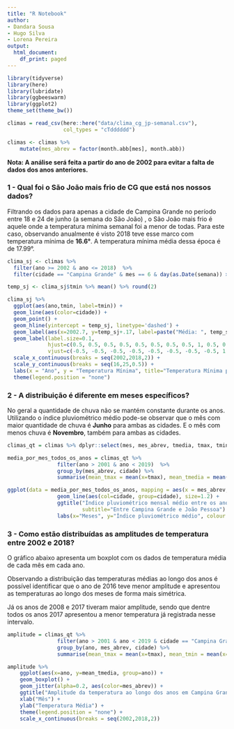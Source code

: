 ```yaml
---
title: "R Notebook"
author:
- Dandara Sousa
- Hugo Silva
- Lorena Pereira
output:
  html_document:
    df_print: paged
---
```


```r
library(tidyverse)
library(here)
library(lubridate)
library(ggbeeswarm)
library(ggplot2)
theme_set(theme_bw())
```



```r
climas = read_csv(here::here("data/clima_cg_jp-semanal.csv"), 
                  col_types = "cTdddddd")

climas <- climas %>%
    mutate(mes_abrev = factor(month.abb[mes], month.abb))

```

**Nota: A análise será feita a partir do ano de 2002 para evitar a falta de dados dos anos anteriores.** 


### 1 - Qual foi o São João  mais frio de CG que está nos nossos dados? 

Filtrando os dados para apenas a cidade de Campina Grande no período entre 18 e 24 de junho (a semana do São João) , o São João mais frio é aquele onde a temperatura mínima semanal foi a menor de todas. Para este caso, observando anualmente é visto 2018 teve esse marco com temperatura mínima de **16.6°**. A temperatura mínima média dessa época é de 17.99°.
  
```r

clima_sj <- climas %>%
  filter(ano >= 2002 & ano <= 2018)  %>%
  filter(cidade == "Campina Grande" & mes == 6 & day(as.Date(semana)) >= 18 & day(as.Date(semana)) <=24)

temp_sj <- clima_sj$tmin %>% mean() %>% round(2)

clima_sj %>%
  ggplot(aes(ano,tmin, label=tmin)) + 
  geom_line(aes(color=cidade)) +
  geom_point() +
  geom_hline(yintercept = temp_sj, linetype='dashed') +
  geom_label(aes(x=2002.7, y=temp_sj+.17, label=paste("Média: ", temp_sj)), color="darkblue") + 
  geom_label(label.size=0.1, 
             hjust=c(0.5, 0.5, 0.5, 0.5, 0.5, 0.5, 0.5, 0.5, 1, 0.5, 0.5, 0.5, 0.5, 0.5, 0.5, 0.5, 0.5), 
             vjust=c(-0.5, -0.5, -0.5, -0.5, -0.5, -0.5, -0.5, -0.5, 1.5, -0.5, -0.5, -0.5, -0.5, -0.5, -0.5, -0.5, -0.5)) +
  scale_x_continuous(breaks = seq(2002,2018,2)) +
  scale_y_continuous(breaks = seq(16,25,0.5)) +
  labs(x = "Ano", y = "Temperatura Mínima", title="Temperatura Mínima por Ano") +
  theme(legend.position = "none") 
```

### 2 - A distribuição é diferente em meses específicos? 

No geral a quantidade de chuva não se mantém constante durante os anos. Utilizando o índice pluviométrico médio pode-se observar que o mês com maior quantidade de chuva é **Junho** para ambas as cidades. E o mês com menos chuva é **Novembro**, também para ambas as cidades. 

```r
climas_qt = climas %>% dplyr::select(mes, mes_abrev, tmedia, tmax, tmin, chuva, cidade, ano) 

media_por_mes_todos_os_anos = climas_qt %>% 
                filter(ano > 2001 & ano < 2019)  %>% 
                group_by(mes_abrev, cidade) %>% 
                summarise(mean_tmax = mean(x=tmax), mean_tmedia = mean(x=tmedia), mean_chuva = mean(x=chuva))

ggplot(data = media_por_mes_todos_os_anos, mapping = aes(x = mes_abrev, y = mean_chuva)) +
                geom_line(aes(col=cidade, group=cidade), size=1.2) + 
                ggtitle("Índice pluviométrico mensal médio entre os anos de 2002 e 2018", 
                        subtitle="Entre Campina Grande e João Pessoa") + 
                labs(x="Meses", y="Índice pluviométrico médio", colour = "Cidade") 
```

### 3 - Como estão distribuídas as amplitudes de temperatura entre 2002 e 2018?

O gráfico abaixo apresenta um boxplot com os dados de temperatura média de cada mês em cada ano.

Observando a distribuição das temperaturas médias ao longo dos anos é possível identificar que o ano de 2016 teve menor amplitude e apresentou as temperaturas ao longo dos meses de forma mais simétrica.

Já os anos de 2008 e 2017 tiveram maior amplitude, sendo que dentre todos os anos 2017 apresentou a menor temperatura já registrada nesse intervalo.


```r

amplitude = climas_qt %>% 
                filter(ano > 2001 & ano < 2019 & cidade == "Campina Grande")  %>% 
                group_by(ano, mes_abrev, cidade) %>% 
                summarise(mean_tmax = mean(x=tmax), mean_tmin = mean(x=tmin), mean_tmedia = mean(x=tmedia))

amplitude %>%
    ggplot(aes(x=ano, y=mean_tmedia, group=ano)) +
    geom_boxplot() +
    geom_jitter(alpha=0.2, aes(color=mes_abrev)) +
    ggtitle("Amplitude da temperatura ao longo dos anos em Campina Grande", subtitle="Entre 2002 e 2018") +
    xlab("Mês") +
    ylab("Temperatura Média") +
    theme(legend.position = "none") +
    scale_x_continuous(breaks = seq(2002,2018,2)) 


```